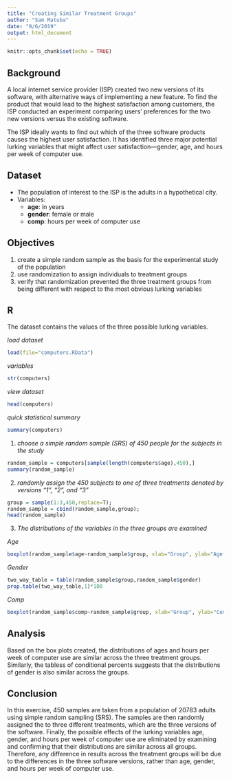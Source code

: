 ```yaml
---
title: "Creating Similar Treatment Groups"
author: "Sam Matuba"
date: "9/6/2019"
output: html_document
---
```


```r
knitr::opts_chunk$set(echo = TRUE)
```

## Background
A local internet service provider (ISP) created two new versions of its software, with alternative ways of implementing a new feature. To find the product that would lead to the highest satisfaction among customers, the ISP conducted an experiment comparing users' preferences for the two new versions versus the existing software.

The ISP ideally wants to find out which of the three software products causes the highest user satisfaction. It has identified three major potential lurking variables that might affect user satisfaction—gender, age, and hours per week of computer use.

## Dataset
- The population of interest to the ISP is the adults in a hypothetical city.
- Variables:
  - **age**: in years
  - **gender**: female or male
  - **comp**: hours per week of computer use
  
## Objectives
1. create a simple random sample as the basis for the experimental study of the population
2. use randomization to assign individuals to treatment groups
3. verify that randomization prevented the three treatment groups from being different with respect to the most obvious lurking variables

## R

The dataset contains the values of the three possible lurking variables.

*load dataset*
```r
load(file="computers.RData")
```

*variables*
```r
str(computers)
```

*view dataset*
```r
head(computers)
```

*quick statistical summary*
```r
summary(computers)
```

1. *choose a simple random sample (SRS) of 450 people for the subjects in the study*
```r
random_sample = computers[sample(length(computers$age),450),]
summary(random_sample)
```

2. *randomly assign the 450 subjects to one of three treatments denoted by versions "1", "2", and "3"*

```r
group = sample(1:3,450,replace=T);
random_sample = cbind(random_sample,group);
head(random_sample)
```

3. *The distributions of the variables in the three groups are examined*

*Age*
```r
boxplot(random_sample$age~random_sample$group, xlab="Group", ylab="Age (years)");
```

*Gender*
```r
two_way_table = table(random_sample$group,random_sample$gender)
prop.table(two_way_table,1)*100
```
*Comp*
```r
boxplot(random_sample$comp~random_sample$group, xlab="Group", ylab="Comp (hours per week)")
```

## Analysis
Based on the box plots created, the distributions of ages and hours per week of computer use are similar across the three treatment groups. Similarly, the tabless of conditional percents suggests that the distributions of gender is also similar across the groups. 

## Conclusion
In this exercise, 450 samples are taken from a population of 20783 adults using simple random sampling (SRS). The samples are then randomly assigned the  to three different treatments, which are the three versions of the software. Finally, the possible effects of the lurking variables age, gender, and hours per week of computer use are eliminated by examining and confirming that their distributions are similar across all groups. Therefore, any difference in results across the treatment groups will be due to the differences in the three software versions, rather than age, gender, and hours per week of computer use. 


